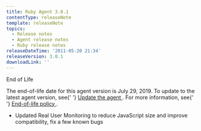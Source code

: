 ```yaml
---
title: Ruby Agent 3.0.1
contentType: releaseNote
template: releaseNote
topics:
  - Release notes
  - Agent release notes
  - Ruby release notes
releaseDateTime: '2011-05-20 21:34'
releaseVersion: 3.0.1
downloadLink: ''
---
```


<div>
  <div id="watermark">End of Life</div>
  <div className="callout-important">
    <p>
      The end-of-life date for this agent version is July 29, 2019. To update to
      the latest agent version, see{' '}
      <a href="/docs/agents/manage-apm-agents/installation/update-new-relic-agent">
        Update the agent
      </a>
      . For more information, see{' '}
      <a href="/docs/agents/manage-apm-agents/maintenance/new-relic-agent-plugin-end-life-policy">
        End-of-life policy
      </a>
      .
    </p>
  </div>
  <ul>
    <li>
      Updated Real User Monitoring to reduce JavaScript size and improve
      compatibility, fix a few known bugs
    </li>
  </ul>
</div>
